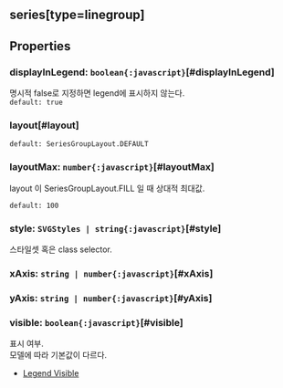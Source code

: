 ## series[type=linegroup]

## Properties

### displayInLegend: `boolean{:javascript}`[#displayInLegend]
명시적 false로 지정하면 legend에 표시하지 않는다.  
`default: true`  

### layout[#layout]


`default: SeriesGroupLayout.DEFAULT`  

### layoutMax: `number{:javascript}`[#layoutMax]
layout 이  SeriesGroupLayout.FILL 일 때 상대적 최대값.

  
`default: 100`  

### style: `SVGStyles | string{:javascript}`[#style]
스타일셋 혹은 class selector.  

### xAxis: `string | number{:javascript}`[#xAxis]

### yAxis: `string | number{:javascript}`[#yAxis]

### visible: `boolean{:javascript}`[#visible]
표시 여부.\
모델에 따라 기본값이 다르다.
- [Legend Visible](https:/jsfiddle.net/gh/get/library/pure/realgrid/realchart-demo/tree/master/common/visible)  
